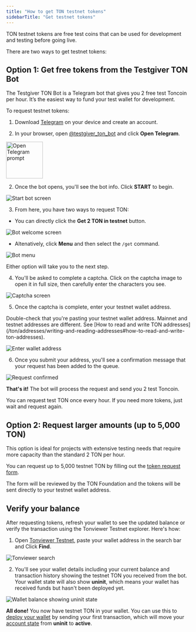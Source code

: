 ```yaml
---
title: "How to get TON testnet tokens"
sidebarTitle: "Get testnet tokens"
---
```



TON testnet tokens are free test coins that can be used for development and testing before going live.

There are two ways to get testnet tokens:

## Option 1: Get free tokens from the Testgiver TON Bot

The Testgiver TON Bot is a Telegram bot that gives you 2 free test Toncoin per hour. It’s the easiest way to fund your test wallet for development.

To request testnet tokens:

1. Download [Telegram](https://telegram.org/) on your device and create an account.

1. In your browser, open [@testgiver\_ton\_bot](https://t.me/testgiver_ton_bot) and click **Open Telegram**.

<Image
  src="/resources/images/fund-wallet/open-telegram-light.png"
  darkSrc="/resources/images/fund-wallet/open-telegram-dark.png"
  height="100"
  alt="Open Telegram prompt"
/>

2. Once the bot opens, you'll see the bot info. Click **START** to begin.

<Image
  src="/resources/images/fund-wallet/start-bot-light.png"
  darkSrc="/resources/images/fund-wallet/start-bot-dark.png"
  alt="Start bot screen"
/>

3. From here, you have two ways to request TON:

- You can directly click the **Get 2 TON in testnet** button.

<Image
  src="/resources/images/fund-wallet/bot-welcome-light.png"
  darkSrc="/resources/images/fund-wallet/bot-welcome-dark.png"
  alt="Bot welcome screen"
/>

- Altenatively, click **Menu** and then select the `/get` command.

<Image
  src="/resources/images/fund-wallet/menu-light.png"
  darkSrc="/resources/images/fund-wallet/menu-dark.png"
  alt="Bot menu"
/>

Either option will take you to the next step.

4. You'll be asked to complete a captcha. Click on the captcha image to open it in full size, then carefully enter the characters you see.

<Image
  src="/resources/images/fund-wallet/captcha-light.png"
  darkSrc="/resources/images/fund-wallet/captcha-dark.png"
  alt="Captcha screen"
/>

5. Once the captcha is complete, enter your testnet wallet address.

<Aside
  type="caution"
>
  Double-check that you're pasting your testnet wallet address. Mainnet and testnet addresses are different. See [How to read and write TON addresses](/ton/addresses/writing-and-reading-addresses#how-to-read-and-write-ton-addresses).
</Aside>

<Image
  src="/resources/images/fund-wallet/enter-address-light.png"
  darkSrc="/resources/images/fund-wallet/enter-address-dark.png"
  alt="Enter wallet address"
/>

6. Once you submit your address, you'll see a confirmation message that your request has been added to the queue.

<Image
  src="/resources/images/fund-wallet/request-confirmed-light.png"
  darkSrc="/resources/images/fund-wallet/request-confirmed-dark.png"
  alt="Request confirmed"
/>

**That's it!** The bot will process the request and send you 2 test Toncoin.

<Aside type="note">You can request test TON once every hour. If you need more tokens, just wait and request again.</Aside>

## Option 2: Request larger amounts (up to 5,000 TON)

This option is ideal for projects with extensive testing needs that require more capacity than the standard 2 TON per hour.

You can request up to 5,000 testnet TON by filling out the [token request form](https://builders.ton.org/profile/projects/new?applicationSlug=testnet-form).

The form will be reviewed by the TON Foundation and the tokens will be sent directly to your testnet wallet address.

## Verify your balance

After requesting tokens, refresh your wallet to see the updated balance or verify the transaction using the Tonviewer Testnet explorer. Here's how:

1. Open [Tonviewer Testnet](https://testnet.tonviewer.com/), paste your wallet address in the search bar and Click **Find**.

<Image
  src="/resources/images/fund-wallet/tonviewer-light.png"
  darkSrc="/resources/images/fund-wallet/tonviewer-dark.png"
  alt="Tonviewer search"
/>

2. You'll see your wallet details including your current balance and transaction history showing the testnet TON you received from the bot. Your wallet state will also show **uninit**, which means your wallet has received funds but hasn't been deployed yet.

<Image
  src="/resources/images/fund-wallet/account-uninit-light.png"
  darkSrc="/resources/images/fund-wallet/account-uninit-dark.png"
  alt="Wallet balance showing uninit state"
/>

**All done!** You now have testnet TON in your wallet. You can use this to [deploy your wallet](/wallet-apps/overview) by sending your first transaction, which will move your [account state](/ton/statuses#status-variety) from **uninit** to **active**.
